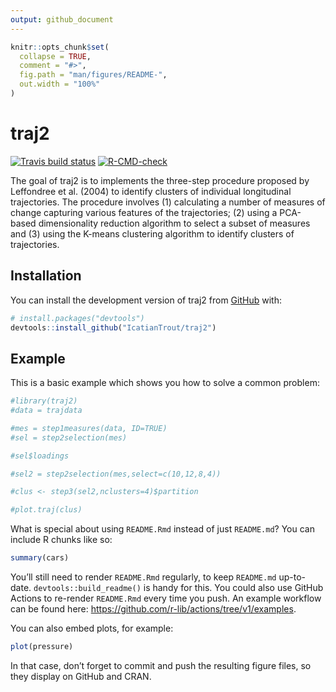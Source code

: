 ```yaml
---
output: github_document
---
```


<!-- README.md is generated from README.Rmd. Please edit that file -->

```r
knitr::opts_chunk$set(
  collapse = TRUE,
  comment = "#>",
  fig.path = "man/figures/README-",
  out.width = "100%"
)
```

# traj2

<!-- badges: start -->
[![Travis build status](https://travis-ci.com/IcatianTrout/traj2.svg?branch=main)](https://travis-ci.com/IcatianTrout/traj2)
[![R-CMD-check](https://github.com/IcatianTrout/traj2/workflows/R-CMD-check/badge.svg)](https://github.com/IcatianTrout/traj2/actions)
<!-- badges: end -->

The goal of traj2 is to implements the three-step procedure proposed by Leffondree et al. (2004) to identify clusters of individual longitudinal trajectories. The procedure involves (1) calculating a number of measures of change capturing various features of the trajectories; (2) using a PCA-based dimensionality reduction algorithm to select a subset of measures and (3) using the K-means clustering algorithm to identify clusters of trajectories.

## Installation

You can install the development version of traj2 from [GitHub](https://github.com/) with:

``` r
# install.packages("devtools")
devtools::install_github("IcatianTrout/traj2")
```

## Example

This is a basic example which shows you how to solve a common problem:

```r
#library(traj2)
#data = trajdata

#mes = step1measures(data, ID=TRUE)
#sel = step2selection(mes)

#sel$loadings

#sel2 = step2selection(mes,select=c(10,12,8,4))

#clus <- step3(sel2,nclusters=4)$partition

#plot.traj(clus)
```

What is special about using `README.Rmd` instead of just `README.md`? You can include R chunks like so:

```r
summary(cars)
```

You'll still need to render `README.Rmd` regularly, to keep `README.md` up-to-date. `devtools::build_readme()` is handy for this. You could also use GitHub Actions to re-render `README.Rmd` every time you push. An example workflow can be found here: <https://github.com/r-lib/actions/tree/v1/examples>.

You can also embed plots, for example:

```r
plot(pressure)
```

In that case, don't forget to commit and push the resulting figure files, so they display on GitHub and CRAN.
